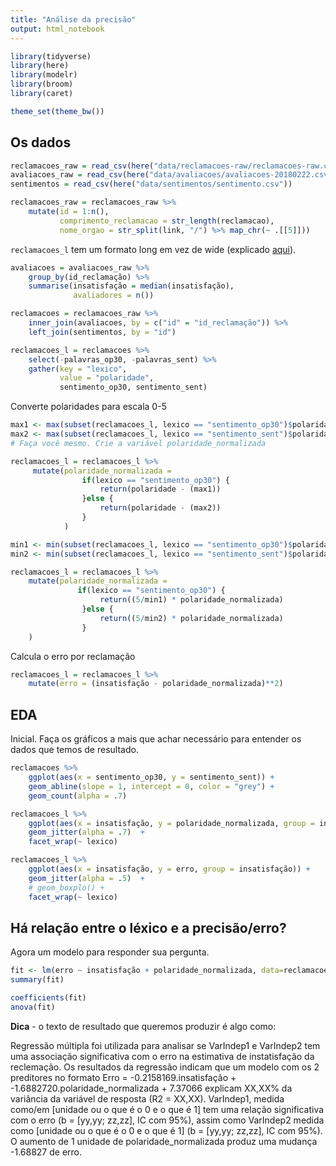 ```yaml
---
title: "Análise da precisão"
output: html_notebook
---
```


```r
library(tidyverse)
library(here)
library(modelr)
library(broom)
library(caret)

theme_set(theme_bw())
```

## Os dados

```r
reclamacoes_raw = read_csv(here("data/reclamacoes-raw/reclamacoes-raw.csv"))
avaliacoes_raw = read_csv(here("data/avaliacoes/avaliacoes-20180222.csv"))
sentimentos = read_csv(here("data/sentimentos/sentimento.csv"))

reclamacoes_raw = reclamacoes_raw %>% 
    mutate(id = 1:n(), 
           comprimento_reclamacao = str_length(reclamacao), 
           nome_orgao = str_split(link, "/") %>% map_chr(~ .[[5]]))
```

`reclamacoes_l` tem um formato long em vez de wide (explicado [aqui](https://sejdemyr.github.io/r-tutorials/basics/wide-and-long/)).

```r
avaliacoes = avaliacoes_raw %>% 
    group_by(id_reclamação) %>% 
    summarise(insatisfação = median(insatisfação), 
              avaliadores = n())

reclamacoes = reclamacoes_raw %>% 
    inner_join(avaliacoes, by = c("id" = "id_reclamação")) %>% 
    left_join(sentimentos, by = "id")

reclamacoes_l = reclamacoes %>%  
    select(-palavras_op30, -palavras_sent) %>% 
    gather(key = "lexico", 
           value = "polaridade", 
           sentimento_op30, sentimento_sent)

```

Converte polaridades para escala 0-5

```r
max1 <- max(subset(reclamacoes_l, lexico == "sentimento_op30")$polaridade)
max2 <- max(subset(reclamacoes_l, lexico == "sentimento_sent")$polaridade)
# Faça você mesmo. Crie a variável polaridade_normalizada

reclamacoes_l = reclamacoes_l %>% 
     mutate(polaridade_normalizada = 
                if(lexico == "sentimento_op30") {
                    return(polaridade - (max1))
                }else {
                    return(polaridade - (max2))
                }
            )

min1 <- min(subset(reclamacoes_l, lexico == "sentimento_op30")$polaridade_normalizada)
min2 <- min(subset(reclamacoes_l, lexico == "sentimento_sent")$polaridade_normalizada)

reclamacoes_l = reclamacoes_l %>%
    mutate(polaridade_normalizada = 
               if(lexico == "sentimento_op30") {
                    return((5/min1) * polaridade_normalizada)
                }else {
                    return((5/min2) * polaridade_normalizada)
                }
    )
```

Calcula o erro por reclamação

```r
reclamacoes_l = reclamacoes_l %>% 
    mutate(erro = (insatisfação - polaridade_normalizada)**2)
```


## EDA

Inicial. Faça os gráficos a mais que achar necessário para entender os dados que temos de resultado.

```r
reclamacoes %>% 
    ggplot(aes(x = sentimento_op30, y = sentimento_sent)) + 
    geom_abline(slope = 1, intercept = 0, color = "grey") + 
    geom_count(alpha = .7) 
```

```r
reclamacoes_l %>% 
    ggplot(aes(x = insatisfação, y = polaridade_normalizada, group = insatisfação)) + 
    geom_jitter(alpha = .7)  + 
    facet_wrap(~ lexico)

reclamacoes_l %>% 
    ggplot(aes(x = insatisfação, y = erro, group = insatisfação)) + 
    geom_jitter(alpha = .5)  +
    # geom_boxplo() + 
    facet_wrap(~ lexico)
```


## Há relação entre o léxico e a precisão/erro?

Agora um modelo para responder sua pergunta.

```r
fit <- lm(erro ~ insatisfação + polaridade_normalizada, data=reclamacoes_l)
summary(fit)

coefficients(fit)
anova(fit)
```

**Dica** - o texto de resultado que queremos produzir é algo como: 

Regressão múltipla foi utilizada para analisar se VarIndep1 e VarIndep2 tem uma associação significativa com o erro na estimativa de instatisfação da reclemação. Os resultados da regressão indicam que um modelo com os 2 preditores no formato Erro = -0.2158169.insatisfação + -1.6882720.polaridade_normalizada + 7.37066 explicam XX,XX% da variância da variável de resposta (R2 = XX,XX). VarIndep1, medida como/em [unidade ou o que é o 0 e o que é 1] tem uma relação significativa com o erro (b = [yy,yy;  zz,zz], IC com 95%), assim como VarIndep2 medida como [unidade ou o que é o 0 e o que é 1] (b = [yy,yy;  zz,zz], IC com 95%). O aumento de 1 unidade de polaridade_normalizada produz uma mudança -1.68827 de erro.

